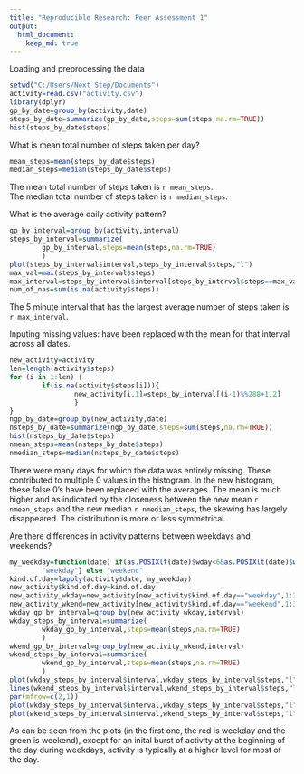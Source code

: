 ```yaml
---
title: "Reproducible Research: Peer Assessment 1"
output: 
  html_document:
    keep_md: true
---
```

Loading and preprocessing the data
```r
setwd("C:/Users/Next Step/Documents")
activity=read.csv("activity.csv")
library(dplyr)
gp_by_date=group_by(activity,date)
steps_by_date=summarize(gp_by_date,steps=sum(steps,na.rm=TRUE))
hist(steps_by_date$steps)
```
  
What is mean total number of steps taken per day?
```r
mean_steps=mean(steps_by_date$steps)
median_steps=median(steps_by_date$steps)
```
The mean total number of steps taken is `r mean_steps`.  
The median total number of steps taken is `r median_steps`.

What is the average daily activity pattern?
```r
gp_by_interval=group_by(activity,interval)
steps_by_interval=summarize(
        gp_by_interval,steps=mean(steps,na.rm=TRUE)
        )
plot(steps_by_interval$interval,steps_by_interval$steps,"l")
max_val=max(steps_by_interval$steps)
max_interval=steps_by_interval$interval[steps_by_interval$steps==max_val]
num_of_nas=sum(is.na(activity$steps))
```
The 5 minute interval that has the largest average number of steps taken is `r max_interval`.

Inputing missing values: have been replaced with the mean for that interval across all dates.
```r
new_activity=activity
len=length(activity$steps)
for (i in 1:len) {
        if(is.na(activity$steps[i])){
                new_activity[i,1]=steps_by_interval[(i-1)%%288+1,2]
                } 
}
ngp_by_date=group_by(new_activity,date)
nsteps_by_date=summarize(ngp_by_date,steps=sum(steps,na.rm=TRUE))
hist(nsteps_by_date$steps)
nmean_steps=mean(nsteps_by_date$steps)
nmedian_steps=median(nsteps_by_date$steps)
```
There were many days for which the data was entirely missing. These contributed to multiple 0 values in the histogram. In the new histogram, these false 0's have been replaced with the averages. The mean is much higher and as indicated by the closeness between the new mean `r nmean_steps` and the new median `r nmedian_steps`, the skewing has largely disappeared. The distribution is more or less symmetrical.

Are there differences in activity patterns between weekdays and weekends?
```r
my_weekday=function(date) if(as.POSIXlt(date)$wday<6&as.POSIXlt(date)$wday>0){
        "weekday"} else "weekend"
kind.of.day=lapply(activity$date, my_weekday)
new_activity$kind.of.day=kind.of.day
new_activity_wkday=new_activity[new_activity$kind.of.day=="weekday",1:3]
new_activity_wkend=new_activity[new_activity$kind.of.day=="weekend",1:3]
wkday_gp_by_interval=group_by(new_activity_wkday,interval)
wkday_steps_by_interval=summarize(
        wkday_gp_by_interval,steps=mean(steps,na.rm=TRUE)
        )
wkend_gp_by_interval=group_by(new_activity_wkend,interval)
wkend_steps_by_interval=summarize(
        wkend_gp_by_interval,steps=mean(steps,na.rm=TRUE)
        )
plot(wkday_steps_by_interval$interval,wkday_steps_by_interval$steps,"l",col=2)
lines(wkend_steps_by_interval$interval,wkend_steps_by_interval$steps,"l",col=3)
par(mfrow=c(2,1))
plot(wkday_steps_by_interval$interval,wkday_steps_by_interval$steps,"l")
plot(wkend_steps_by_interval$interval,wkend_steps_by_interval$steps,"l")
```
  
As can be seen from the plots (in the first one, the red is weekday and the green is weekend), except for an inital burst of activity at the beginning of the day during weekdays, activity is typically at a  higher level for most of the day.
